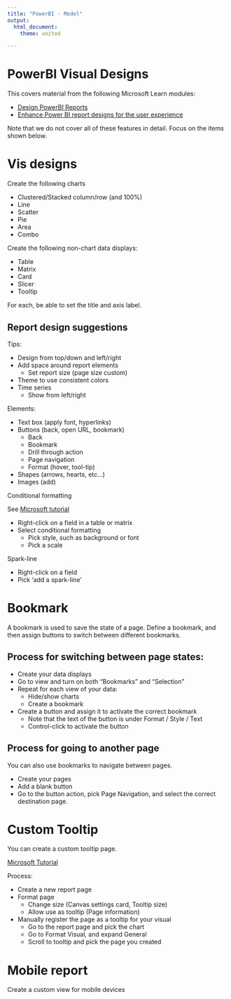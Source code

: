 ```yaml
--- 
title: "PowerBI - Model"
output: 
  html_document:
    theme: united

---
```


# PowerBI Visual Designs

This covers material from the following Microsoft Learn modules:

- [Design PowerBI Reports](https://learn.microsoft.com/en-us/training/modules/power-bi-effective-reports/)
- [Enhance Power BI report designs for the user experience](https://learn.microsoft.com/en-us/training/modules/power-bi-effective-user-experience/)

Note that we do not cover all of these features in detail. Focus on the items shown below.


# Vis designs

Create the following charts

- Clustered/Stacked column/row (and 100%)
- Line
- Scatter
- Pie
- Area
- Combo

Create the following non-chart data displays:

- Table
- Matrix
- Card
- Slicer
- Tooltip

For each, be able to set the title and axis label.

## Report design suggestions

Tips:

- Design from top/down and left/right
- Add space around report elements
  - Set report size (page size custom)
- Theme to use consistent colors
- Time series
  - Show from left/right

Elements:

- Text box (apply font, hyperlinks)
- Buttons (back, open URL, bookmark)
  - Back
  - Bookmark
  - Drill through action
  - Page navigation
  - Format (hover, tool-tip)
- Shapes (arrows, hearts, etc...)
- Images (add)

Conditional formatting

See [Microsoft tutorial](https://learn.microsoft.com/en-us/power-bi/create-reports/desktop-conditional-table-formatting)

- Right-click on a field in a table or matrix
- Select conditional formatting
  - Pick style, such as background or font
  - Pick a scale

Spark-line

- Right-click on a field
- Pick 'add a spark-line'

# Bookmark

A bookmark is used to save the state of a page. Define a bookmark, and then assign buttons to switch between different bookmarks.

## Process for switching between page states:

- Create your data displays
- Go to view and turn on both "Bookmarks" and "Selection"
- Repeat for each view of your data:
  - Hide/show charts
  - Create a bookmark 
- Create a button and assign it to activate the correct bookmark
  - Note that the text of the button is under Format / Style / Text
  - Control-click to activate the button

## Process for going to another page

You can also use bookmarks to navigate between pages.

- Create your pages
- Add a blank button
- Go to the button action, pick Page Navigation, and select the correct destination page.


# Custom Tooltip

You can create a custom tooltip page.

[Microsoft Tutorial](https://learn.microsoft.com/en-us/power-bi/create-reports/desktop-tooltips?tabs=powerbi-desktop)

Process:

- Create a new report page
- Format page 
  - Change size (Canvas settings card, Tooltip size)
  - Allow use as tooltip (Page information)
- Manually register the page as a tooltip for your visual
  - Go to the report page and pick the chart
  - Go to Format Visual, and expand General
  - Scroll to tooltip and pick the page you created



# Mobile report

Create a custom view for mobile devices